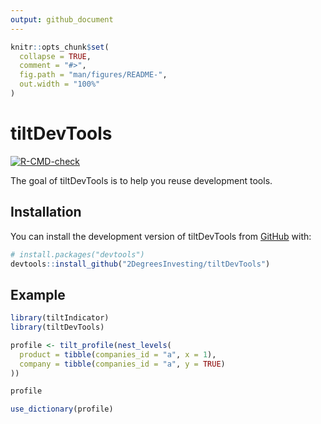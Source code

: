 ```yaml
---
output: github_document
---
```


<!-- README.md is generated from README.Rmd. Please edit that file -->

```r
knitr::opts_chunk$set(
  collapse = TRUE,
  comment = "#>",
  fig.path = "man/figures/README-",
  out.width = "100%"
)
```

# tiltDevTools

<!-- badges: start -->
[![R-CMD-check](https://github.com/2DegreesInvesting/tiltDevTools/actions/workflows/R-CMD-check.yaml/badge.svg)](https://github.com/2DegreesInvesting/tiltDevTools/actions/workflows/R-CMD-check.yaml)
<!-- badges: end -->

The goal of tiltDevTools is to help you reuse development tools.

## Installation

You can install the development version of tiltDevTools from [GitHub](https://github.com/) with:

``` r
# install.packages("devtools")
devtools::install_github("2DegreesInvesting/tiltDevTools")
```

## Example

```r
library(tiltIndicator)
library(tiltDevTools)

profile <- tilt_profile(nest_levels(
  product = tibble(companies_id = "a", x = 1),
  company = tibble(companies_id = "a", y = TRUE)
))

profile

use_dictionary(profile)
```
